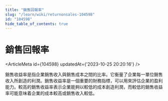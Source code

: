```yaml
---
title: "銷售回報率"
slug: "/learn/wiki/returnonsales-104598"
id: "104598"
hide_table_of_contents: true
---
```



# 銷售回報率

<ArticleMeta id={104598} updatedAt={'2023-10-25 20:20:16'} />
<div className='border-solid border-b border-t-0 my-4 border-[var(--ifm-color-gray-300)]' />

銷售收益率是指企業銷售收入與銷售成本之間的比率。它衡量了企業每一單位銷售收入所創造的利潤。銷售收益率是一個重要的財務指標，可以用來評估企業的盈利能力。較高的銷售收益率表示企業能夠以較低的成本創造利潤，而較低的銷售收益率可能意味着企業的成本較高或銷售收入較低。

